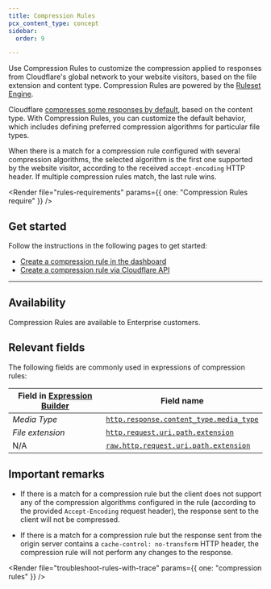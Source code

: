 ```yaml
---
title: Compression Rules
pcx_content_type: concept
sidebar:
  order: 9

---
```



Use Compression Rules to customize the compression applied to responses from Cloudflare's global network to your website visitors, based on the file extension and content type. Compression Rules are powered by the [Ruleset Engine](/ruleset-engine/).

Cloudflare [compresses some responses by default](/speed/optimization/content/brotli/), based on the content type. With Compression Rules, you can customize the default behavior, which includes defining preferred compression algorithms for particular file types.

When there is a match for a compression rule configured with several compression algorithms, the selected algorithm is the first one supported by the website visitor, according to the received `accept-encoding` HTTP header. If multiple compression rules match, the last rule wins.

<Render file="rules-requirements" params={{ one: "Compression Rules require" }} />

## Get started

Follow the instructions in the following pages to get started:

* [Create a compression rule in the dashboard](/rules/compression-rules/create-dashboard/)
* [Create a compression rule via Cloudflare API](/rules/compression-rules/create-api/)

***

## Availability

Compression Rules are available to Enterprise customers.

<FeatureTable id="rules.compression_rules" />

## Relevant fields

The following fields are commonly used in expressions of compression rules:



| Field in [Expression Builder](/ruleset-engine/rules-language/expressions/edit-expressions/#expression-builder) | Field name                                                                                                                    |
| -------------------------------------------------------------------------------------------------------------- | ----------------------------------------------------------------------------------------------------------------------------- |
| *Media Type*                                                                                                   | [`http.response.content_type.media_type`](/ruleset-engine/rules-language/fields/http-request-response/#httpresponsecontent_typemedia_type) |
| *File extension*                                                                                               | [`http.request.uri.path.extension`](/ruleset-engine/rules-language/fields/standard-fields/#httprequesturipathextension)             |
| N/A                                                                                                            | [`raw.http.request.uri.path.extension`](/ruleset-engine/rules-language/fields/standard-fields/#rawhttprequesturipathextension)     |



## Important remarks

* If there is a match for a compression rule but the client does not support any of the compression algorithms configured in the rule (according to the provided `Accept-Encoding` request header), the response sent to the client will not be compressed.

* If there is a match for a compression rule but the response sent from the origin server contains a `cache-control: no-transform` HTTP header, the compression rule will not perform any changes to the response.

<Render file="troubleshoot-rules-with-trace" params={{ one: "compression rules" }} />

